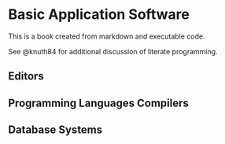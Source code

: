 # Basic Application Software

This is a book created from markdown and executable code.

See @knuth84 for additional discussion of literate programming.

## Editors


## Programming Languages Compilers


## Database Systems
